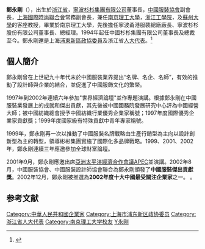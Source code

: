 {{Infobox_Person
| name = 鄭永剛
|image=
|box_width=
|occupation= 企業家
| period = 20世纪 
|birth_name=
| other_names =
| Sex = 男
|birth_date= 1958年1月
|birth_place= {{CHN-1949}}[[浙江省|浙江省]]
|death_date= 
|death_place=
| nationality ={{PRC}}
| residence = 
| party = 
| religion = 
| spouse = 
| relatives =
|education=[[南京理工大學|南京理工大學]]
| past = 
| work =
|awards= 中國服裝傑出貢獻獎、2002年度十大中國最受關注企業家...等
}}

'''鄭永剛'''（{{bd|1958年|1月|catIdx=Z}}），出生於[[浙江省|浙江省]]，[[寧波|寧波]][[杉杉集團有限公司|杉杉集團有限公司]]董事長，[[中國服裝協會|中國服裝協會]]副會長，[[上海國際時尚聯合會|上海國際時尚聯合會]]常務副會長，兼任[[南京理工大學|南京理工大學]]，[[浙江工學院|浙江工學院]]，及[[蘇州大學|蘇州大學]]的客座教授，畢業於南京理工大學，先後擔任寧波甬港服裝總廠廠長、寧波杉杉股份有限公司董事長、總經理。1994年起任中國杉杉集團有限公司董事長及總裁至今。鄭永剛還是上海[[浦東新區|浦東新區]][[政協委員|政協委員]]及浙江省[[人大代表|人大代表]]。<ref>{{Cite web |url=http://www.efu.com.cn/person/id-157/personView.htm |title=存档副本 |accessdate=2011-11-21 |archive-date=2013-02-05 |archive-url=https://web.archive.org/web/20130205015757/http://www.efu.com.cn/person/id-157/personView.htm |dead-url=no }}</ref>

== 個人簡介 ==
鄭永剛曾在上世紀九十年代末於中國服裝業界提出“名牌、名企、名師”，有效的推動了設計師與企業的結合，並促進了中國服飾文化的繁榮。

1997年到2002年連續六年參加"世界經濟論壇"並作專題演講。根據鄭永剛在中國服裝業發展上的成就和傑出貢獻，其先後被中國國務院發展研究中心評為中國經營大師；被中國紡織總會授予中國紡織行業優秀企業家稱號；1997年度國際優秀企業家貢獻獎；1999年度國家級有特殊貢獻中青年專家稱號。

1999年，鄭永剛再一次以推動了中國服裝名牌戰略由生產行銷型為主向以設計創新型為主的轉型，領導彬彬集團實施了國際化多品牌戰略。1999、2001、2002年，鄭永剛連續三年應邀參加全球財富論壇。

2001年9月，鄭永剛應邀出席[[亞洲太平洋經濟合作會議|亞洲太平洋經濟合作會議]]APEC並演講。2002年8月，中國服裝協會、中國服裝設計師協會聯合為鄭永剛頒發了'''中國服裝傑出貢獻獎'''。2002年12月，鄭永剛被推選為'''2002年度十大中國最受關注企業家'''之一。 
。

== 参考文献 ==
{{reflist}}

{{浙江人物小作品}}
{{企业家小作品}}
{{DEFAULTSORT:Zheng鄭}}
[[Category:中華人民共和國企業家|Category:中華人民共和國企業家]]
[[Category:上海市浦东新区政协委员|Category:上海市浦东新区政协委员]]
[[Category:浙江省人大代表|Category:浙江省人大代表]]
[[Category:南京理工大学校友|Category:南京理工大学校友]]
[[Category:郑姓|Y永刚]]